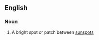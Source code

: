 ==English==

===Noun===
{{wikipedia}}
{{en-noun|faculae}}

#{{astronomy}} A bright spot or patch between [[sunspot]]s